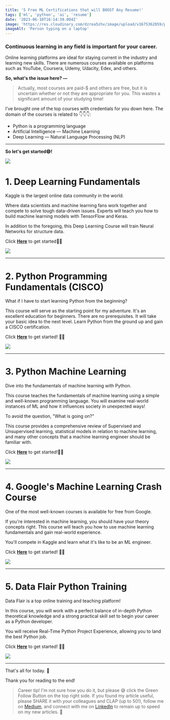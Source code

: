 ```yaml
---
title: '5 Free ML Certifications that will BOOST Any Resume!'
tags: ['ml', 'python', 'ai', 'resume']
date: '2023-06-10T16:14:39.004Z'
image: 'https://res.cloudinary.com/dzrea5zhv/image/upload/v1675362059/photo-1486312338219-ce68d2c6f44d_jztwdo.jpg'
imageAlt: 'Person typing on a laptop'
---
```


### **Continuous learning in any field is important for your career.**

Online learning platforms are ideal for staying current in the industry and learning new skills. There are numerous courses available on platforms such as YouTube, Coursera, Udemy, Udacity, Edex, and others.

**So, what's the issue here? —**

> Actually, most courses are paid-$ and others are free, but it is uncertain whether or not they are appropriate for you. This wastes a significant amount of your studying time!

I've brought one of the top courses with credentials for you down here. The domain of the courses is related to 👇👇👇:

<ul>
<li>Python is a programming language</li>
<li>Artificial Intelligence — Machine Learning</li>
<li>Deep Learning — Natural Language Processing (NLP)</li>
</ul>

<hr>

**So let's get started😄!**

![](https://miro.medium.com/v2/resize:fit:1400/format:webp/1*4ESArXoYuQ3B5ONTALzWiw.jpeg)


# 1. Deep Learning Fundamentals
Kaggle is the largest online data community in the world.

Where data scientists and machine learning fans work together and compete to solve tough data-driven issues. Experts will teach you how to build machine learning models with TensorFlow and Keras.

In addition to the foregoing, this Deep Learning Course will train Neural Networks for structure data.

Click [**Here**](https://www.kaggle.com/learn/intro-to-deep-learning) to get started🚀🚀 

![](https://miro.medium.com/v2/resize:fit:786/format:webp/1*ZrhLax0iHmHF2gDaRo0qUg.jpeg)

<hr>

# 2. Python Programming Fundamentals (CISCO)
What if I have to start learning Python from the beginning?

This course will serve as the starting point for my adventure. It's an excellent education for beginners. There are no prerequisites. It will take your basic idea to the next level. Learn Python from the ground up and gain a CISCO certification.

Click [**Here**](https://www.netacad.com/courses/programming/pcap-programming-essentials-python) to get started! 🚀🚀

![](https://miro.medium.com/v2/resize:fit:720/format:webp/1*-DiNN0rg_SPoiuHUDdtXPw.jpeg)

<hr>

# 3. Python Machine Learning
Dive into the fundamentals of machine learning with Python.

This course teaches the fundamentals of machine learning using a simple and well-known programming language. You will examine real-world instances of ML and how it influences society in unexpected ways!

To avoid the question, "What is going on?"

This course provides a comprehensive review of Supervised and Unsupervised learning, statistical models in relation to machine learning, and many other concepts that a machine learning engineer should be familiar with.

Click [**Here**](https://cognitiveclass.ai/courses/machine-learning-with-python/) to get started!🚀🚀

![](https://miro.medium.com/v2/resize:fit:786/format:webp/1*UzeeUSRSUNKcp0mYXHpleg.png)

<hr>

# 4. Google's Machine Learning Crash Course
One of the most well-known courses is available for free from Google.

If you're interested in machine learning, you should have your theory concepts right. This course will teach you how to use machine learning fundamentals and gain real-world experience.

You'll compete in Kaggle and learn what it's like to be an ML engineer.

Click [**Here**](https://developers.google.com/machine-learning/crash-course) to get started! 🚀🚀

![](https://miro.medium.com/v2/resize:fit:786/format:webp/1*acb-tSUW3Tu0LUx_6xkORw.png)

<hr>

# 5. Data Flair Python Training
Data Flair is a top online training and teaching platform!

In this course, you will work with a perfect balance of in-depth Python theoretical knowledge and a strong practical skill set to begin your career as a Python developer.

You will receive Real-Time Python Project Experience, allowing you to land the best Python job.

Click [**Here**](https://data-flair.training/python-course/) to get started! 🚀🚀

![](https://miro.medium.com/v2/resize:fit:640/format:webp/1*AVhrBvXB0dusCKu4uxzELw.jpeg)

<hr>

That's all for today. 👋

Thank you for reading to the end!

> Career tip! I'm not sure how you do it, but please 😅 click the Green Follow Button on the top right side. If you found my article useful, please SHARE it with your colleagues and CLAP (up to 50!), follow me on [Medium](https://medium.com/@softwaresennin), and connect with me on [LinkedIn](https://www.linkedin.com/in/apotitech-b79097210/) to remain up to speed on my new articles. 🤩